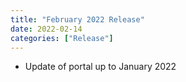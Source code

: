 ```yaml
---
title: "February 2022 Release"
date: 2022-02-14
categories: ["Release"]
---
```


<script src="/rmarkdown-libs/header-attrs/header-attrs.js"></script>


<ul>
<li>Update of portal up to January 2022</li>
</ul>
